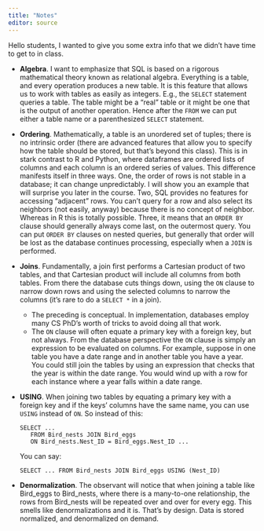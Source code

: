 ```yaml
---
title: "Notes"
editor: source
---
```


Hello students, I wanted to give you some extra info that we didn't have time to get to in class.

-   **Algebra**. I want to emphasize that SQL is based on a rigorous mathematical theory known as relational algebra. Everything is a table, and every operation produces a new table. It is this feature that allows us to work with tables as easily as integers. E.g., the `SELECT` statement queries a table. The table might be a "real" table or it might be one that is the output of another operation. Hence after the `FROM` we can put either a table name or a parenthesized `SELECT` statement.

-   **Ordering**. Mathematically, a table is an unordered set of tuples; there is no intrinsic order (there are advanced features that allow you to specify how the table should be stored, but that's beyond this class). This is in stark contrast to R and Python, where dataframes are ordered lists of columns and each column is an ordered series of values. This difference manifests itself in three ways. One, the order of rows is not stable in a database; it can change unpredictably. I will show you an example that will surprise you later in the course. Two, SQL provides no features for accessing "adjacent" rows. You can't query for a row and also select its neighbors (not easily, anyway) because there is no concept of neighbor. Whereas in R this is totally possible. Three, it means that an `ORDER BY` clause should generally always come last, on the outermost query. You can put `ORDER BY` clauses on nested queries, but generally that order will be lost as the database continues processing, especially when a `JOIN` is performed.

-   **Joins**. Fundamentally, a join first performs a Cartesian product of two tables, and that Cartesian product will include all columns from both tables. From there the database cuts things down, using the `ON` clause to narrow down rows and using the selected columns to narrow the columns (it's rare to do a `SELECT *` in a join).

    -   The preceding is conceptual. In implementation, databases employ many CS PhD's worth of tricks to avoid doing all that work.
    -   The `ON` clause will often equate a primary key with a foreign key, but not always. From the database perspective the `ON` clause is simply an expression to be evaluated on columns. For example, suppose in one table you have a date range and in another table you have a year. You could still join the tables by using an expression that checks that the year is within the date range. You would wind up with a row for each instance where a year falls within a date range.

-   **USING**. When joining two tables by equating a primary key with a foreign key and if the keys' columns have the same name, you can use `USING` instead of `ON`. So instead of this:

    ```         
    SELECT ...
       FROM Bird_nests JOIN Bird_eggs         
       ON Bird_nests.Nest_ID = Bird_eggs.Nest_ID ...
    ```

    You can say:

    ```         
    SELECT ... FROM Bird_nests JOIN Bird_eggs USING (Nest_ID)
    ```

-   **Denormalization**. The observant will notice that when joining a table like Bird_eggs to Bird_nests, where there is a many-to-one relationship, the rows from Bird_nests will be repeated over and over for every egg.  This smells like denormalizations and it is. That's by design. Data is stored normalized, and denormalized on demand.